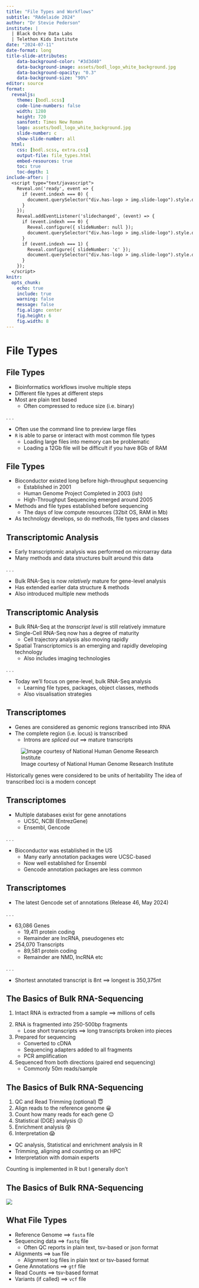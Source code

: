 ```yaml
---
title: "File Types and Workflows"
subtitle: "RAdelaide 2024"
author: "Dr Stevie Pederson"
institute: |
  | Black Ochre Data Labs
  | Telethon Kids Institute
date: "2024-07-11"
date-format: long
title-slide-attributes:
    data-background-color: "#3d3d40"
    data-background-image: assets/bodl_logo_white_background.jpg
    data-background-opacity: "0.3"
    data-background-size: "90%"
editor: source
format: 
  revealjs:
    theme: [bodl.scss]
    code-line-numbers: false
    width: 1280
    height: 720
    sansfont: Times New Roman
    logo: assets/bodl_logo_white_background.jpg
    slide-number: c
    show-slide-number: all
  html: 
    css: [bodl.scss, extra.css]
    output-file: file_types.html
    embed-resources: true    
    toc: true
    toc-depth: 1    
include-after: |
  <script type="text/javascript">
    Reveal.on('ready', event => {
      if (event.indexh === 0) {
        document.querySelector("div.has-logo > img.slide-logo").style.display = "none";
      }
    });
    Reveal.addEventListener('slidechanged', (event) => {
      if (event.indexh === 0) {
        Reveal.configure({ slideNumber: null });
        document.querySelector("div.has-logo > img.slide-logo").style.display = "none";
      }
      if (event.indexh === 1) { 
        Reveal.configure({ slideNumber: 'c' });
        document.querySelector("div.has-logo > img.slide-logo").style.display = null;
      }
    });
  </script>    
knitr: 
  opts_chunk: 
    echo: true
    include: true
    warning: false
    message: false
    fig.align: center  
    fig.height: 6
    fig.width: 8
---
```


# File Types {background-color="#3c3c44" background-image=https://raw.githubusercontent.com/Bioconductor/BiocStickers/devel/Bioconductor/Bioconductor5.png background-size="30%" background-opacity="0.4" background-position='80% 50%'}

## File Types

- Bioinformatics workflows involve multiple steps
- Different file types at different steps
- Most are plain text based
   + Often compressed to reduce size (i.e. binary)

. . .

- Often use the command line to preview large files
- `R` is able to parse or interact with most common file types
    + Loading large files into memory can be problematic
    + Loading a 12Gb file will be difficult if you have 8Gb of RAM
    
## File Types

- Bioconductor existed long before high-throughput sequencing
    + Established in 2001
    + Human Genome Project Completed in 2003 (ish)
    + High-Throughput Sequencing emerged around 2005
- Methods and file types established before sequencing
    + The days of low compute resources (32bit OS, RAM in Mb)
- As technology develops, so do methods, file types and classes

## Transcriptomic Analysis

- Early transcriptomic analysis was performed on microarray data
- Many methods and data structures built around this data

. . .

- Bulk RNA-Seq is now *relatively* mature for gene-level analysis
- Has extended earlier data structure & methods
- Also introduced multiple new methods

## Transcriptomic Analysis

- Bulk RNA-Seq at the *transcript level* is still relatively immature
- Single-Cell RNA-Seq now has a degree of maturity
    + Cell trajectory analysis also moving rapidly
- Spatial Transcriptomics is an emerging and rapidly developing technology
    + Also includes imaging technologies

. . .

- Today we'll focus on gene-level, bulk RNA-Seq analysis
    + Learning file types, packages, object classes, methods
    + Also visualisation strategies
    
## Transcriptomes

- Genes are considered as genomic regions transcribed into RNA
- The complete region (i.e. locus) is transcribed
    + Introns are *spliced out* $\implies$ mature transcripts


![Image courtesy of National Human Genome Research Institute](assets/splicing2.png){fig-align="left"}

::: {.notes}
Historically genes were considered to be units of heritability
The idea of transcribed loci is a modern concept
:::

## Transcriptomes

- Multiple databases exist for gene annotations
    + UCSC, NCBI (EntrezGene)
    + Ensembl, Gencode
    
. . .
    
- Bioconductor was established in the US
    + Many early annotation packages were UCSC-based
    + Now well established for Ensembl
    + Gencode annotation packages are less common
    
## Transcriptomes

- The latest Gencode set of annotations (Release 46, May 2024)

. . .

- 63,086 Genes
    + 19,411 protein coding
    + Remainder are lncRNA, pseudogenes etc
- 254,070 Transcripts
    + 89,581 protein coding
    + Remainder are NMD, lncRNA etc
    
. . .

- Shortest annotated transcript is 8nt $\implies$ longest is 350,375nt
    
## The Basics of Bulk RNA-Sequencing

1. Intact RNA is extracted from a sample $\implies$ millions of cells

::: {.incremental}

2. RNA is fragmented into 250-500bp fragments
    + Lose short transcripts $\implies$ long transcripts broken into pieces
3. Prepared for sequencing
    + Converted to cDNA
    + Sequencing adapters added to all fragments
    + PCR amplification
4. Sequenced from both directions (paired end sequencing)
    + Commonly 50m reads/sample

:::

## The Basics of Bulk RNA-Sequencing

::: {.incremental}

1. QC and Read Trimming (optional) &#128519;
2. Align reads to the reference genome &#128512;
3. Count how many reads for each gene &#128528;
4. Statistical (DGE) analysis &#128533;
5. Enrichment analysis &#128560;
6. Interpretation &#128561;

- QC analysis, Statistical and enrichment analysis in R
- Trimming, aligning and counting on an HPC
- Interpretation with domain experts

:::

::: {.notes}
Counting is implemented in R but I generally don't
:::

## The Basics of Bulk RNA-Sequencing

![](assets/bd020139.f1.jpeg)

## What File Types

- Reference Genome $\implies$ `fasta` file
- Sequencing data $\implies$ `fastq` file
    + Often QC reports in plain text, tsv-based or json format
- Alignments $\implies$ `bam` file
    + Alignment log files in plain text or tsv-based format
- Gene Annotations $\implies$ `gtf` file
- Read Counts $\implies$ tsv-based format
- Variants (if called) $\implies$ `vcf` file
